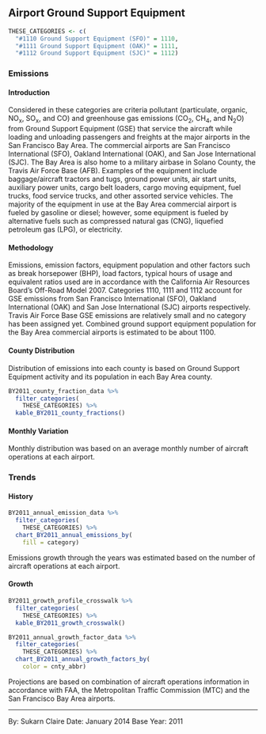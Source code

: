 ## Airport Ground Support Equipment

```r
THESE_CATEGORIES <- c(
  "#1110 Ground Support Equipment (SFO)" = 1110,
  "#1111 Ground Support Equipment (OAK)" = 1111,
  "#1112 Ground Support Equipment (SJC)" = 1112)
```

### Emissions

#### Introduction {-}

Considered in these categories are criteria pollutant (particulate, organic, NO~x~, SO~x~, and CO) and greenhouse gas emissions (CO~2~, CH~4~, and N~2~O) from Ground Support Equipment (GSE) that service the aircraft while loading and unloading passengers and freights at the major airports in the San Francisco Bay Area. The commercial airports are San Francisco International (SFO), Oakland International (OAK), and San Jose International (SJC). The Bay Area is also home to a military airbase in Solano County, the Travis Air Force Base (AFB). Examples of the equipment include baggage/aircraft tractors and tugs, ground power units, air start units, auxiliary power units, cargo belt loaders, cargo moving equipment, fuel trucks, food service trucks, and other assorted service vehicles. The majority of the equipment in use at the Bay Area commercial airport is fueled by gasoline or diesel; however, some equipment is fueled by alternative fuels such as compressed natural gas (CNG), liquefied petroleum gas (LPG), or electricity.

#### Methodology {-}

Emissions, emission factors, equipment population and other factors such as break horsepower (BHP), load factors, typical hours of usage and equivalent ratios used are in accordance with the California Air Resources Board’s Off-Road Model 2007. Categories 1110, 1111 and 1112 account for GSE emissions from San Francisco International (SFO), Oakland International (OAK) and San Jose International (SJC) airports respectively. Travis Air Force Base GSE emissions are relatively small and no category has been assigned yet. Combined ground support equipment population for the Bay Area commercial airports is estimated to be about 1100.

#### County Distribution {-}

Distribution of emissions into each county is based on Ground Support Equipment activity and its population in each Bay Area county.

```r
BY2011_county_fraction_data %>%
  filter_categories(
    THESE_CATEGORIES) %>%
  kable_BY2011_county_fractions()
```

#### Monthly Variation {-}

Monthly distribution was based on an average monthly number of aircraft operations at each airport.

### Trends

#### History {-}

```r
BY2011_annual_emission_data %>%
  filter_categories(
    THESE_CATEGORIES) %>%
  chart_BY2011_annual_emissions_by(
    fill = category)
```

Emissions growth through the years was estimated based on the number of aircraft operations at each airport.

#### Growth {-}

```r
BY2011_growth_profile_crosswalk %>%
  filter_categories(
    THESE_CATEGORIES) %>%
  kable_BY2011_growth_crosswalk()
```

```r
BY2011_annual_growth_factor_data %>%
  filter_categories(
    THESE_CATEGORIES) %>%
  chart_BY2011_annual_growth_factors_by(
    color = cnty_abbr) 
```

Projections are based on combination of aircraft operations information in accordance with FAA, the Metropolitan Traffic Commission (MTC) and the San Francisco Bay Area airports.

***

By: Sukarn Claire 
Date: January 2014 
Base Year: 2011
